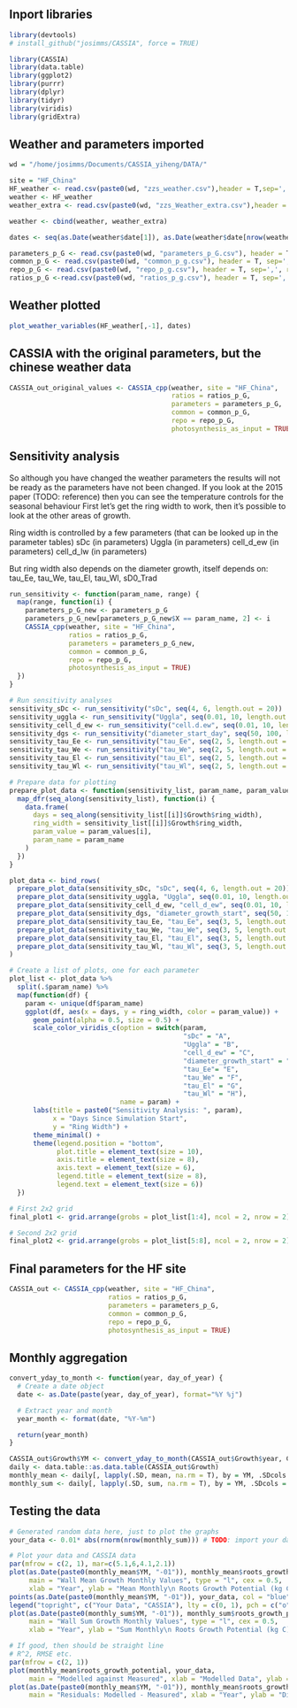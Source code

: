 ## Inport libraries

```r
library(devtools)
# install_github("josimms/CASSIA", force = TRUE)

library(CASSIA)
library(data.table)
library(ggplot2)
library(purrr)
library(dplyr)
library(tidyr)
library(viridis)
library(gridExtra)
```

## Weather and parameters imported

```r
wd = "/home/josimms/Documents/CASSIA_yiheng/DATA/"

site = "HF_China"
HF_weather <- read.csv(paste0(wd, "zzs_weather.csv"),header = T,sep=',')
weather <- HF_weather
weather_extra <- read.csv(paste0(wd, "zzs_Weather_extra.csv"),header = T,sep=',')

weather <- cbind(weather, weather_extra)

dates <- seq(as.Date(weather$date[1]), as.Date(weather$date[nrow(weather)]), by = "day")

parameters_p_G <- read.csv(paste0(wd, "parameters_p_G.csv"), header = T, sep=',', row.names = 1)
common_p_G <- read.csv(paste0(wd, "common_p_g.csv"), header = T, sep=',', row.names = 1)
repo_p_G <- read.csv(paste0(wd, "repo_p_g.csv"), header = T, sep=',', row.names = 1)
ratios_p_G <-read.csv(paste0(wd, "ratios_p_g.csv"), header = T, sep=',', row.names = 1)
```

## Weather plotted

```r
plot_weather_variables(HF_weather[,-1], dates)
```

## CASSIA with the original parameters, but the chinese weather data

```r
CASSIA_out_original_values <- CASSIA_cpp(weather, site = "HF_China",
                                         ratios = ratios_p_G,
                                         parameters = parameters_p_G,
                                         common = common_p_G,
                                         repo = repo_p_G,
                                         photosynthesis_as_input = TRUE)
```

## Sensitivity analysis

So although you have changed the weather parameters the results will not be ready as the parameters have not been changed.
If you look at the 2015 paper (TODO: reference) then you can see the temperature controls for the seasonal behaviour
First let's get the ring width to work, then it's possible to look at the other areas of growth.

Ring width is controlled by a few parameters (that can be looked up in the parameter tables)
sDc (in parameters)
Uggla (in parameters)
cell_d_ew (in parameters)
cell_d_lw (in parameters)

But ring width also depends on the diameter growth, itself depends on:
tau_Ee, tau_We, tau_El, tau_Wl,
sD0_Trad

```r
run_sensitivity <- function(param_name, range) {
  map(range, function(i) {
    parameters_p_G_new <- parameters_p_G
    parameters_p_G_new[parameters_p_G_new$X == param_name, 2] <- i
    CASSIA_cpp(weather, site = "HF_China",
               ratios = ratios_p_G,
               parameters = parameters_p_G_new,
               common = common_p_G,
               repo = repo_p_G,
               photosynthesis_as_input = TRUE)
  })
}

# Run sensitivity analyses
sensitivity_sDc <- run_sensitivity("sDc", seq(4, 6, length.out = 20))
sensitivity_uggla <- run_sensitivity("Uggla", seq(0.01, 10, length.out = 20))
sensitivity_cell_d_ew <- run_sensitivity("cell.d.ew", seq(0.01, 10, length.out = 20))
sensitivity_dgs <- run_sensitivity("diameter_start_day", seq(50, 100, length.out = 20))
sensitivity_tau_Ee <- run_sensitivity("tau_Ee", seq(2, 5, length.out = 20))
sensitivity_tau_We <- run_sensitivity("tau_We", seq(2, 5, length.out = 20))
sensitivity_tau_El <- run_sensitivity("tau_El", seq(2, 5, length.out = 20))
sensitivity_tau_Wl <- run_sensitivity("tau_Wl", seq(2, 5, length.out = 20))

# Prepare data for plotting
prepare_plot_data <- function(sensitivity_list, param_name, param_values) {
  map_dfr(seq_along(sensitivity_list), function(i) {
    data.frame(
      days = seq_along(sensitivity_list[[i]]$Growth$ring_width),
      ring_width = sensitivity_list[[i]]$Growth$ring_width,
      param_value = param_values[i],
      param_name = param_name
    )
  })
}

plot_data <- bind_rows(
  prepare_plot_data(sensitivity_sDc, "sDc", seq(4, 6, length.out = 20)),
  prepare_plot_data(sensitivity_uggla, "Uggla", seq(0.01, 10, length.out = 20)),
  prepare_plot_data(sensitivity_cell_d_ew, "cell_d_ew", seq(0.01, 10, length.out = 20)),
  prepare_plot_data(sensitivity_dgs, "diameter_growth_start", seq(50, 100, length.out = 20)),
  prepare_plot_data(sensitivity_tau_Ee, "tau_Ee", seq(3, 5, length.out = 20)),
  prepare_plot_data(sensitivity_tau_We, "tau_We", seq(3, 5, length.out = 20)),
  prepare_plot_data(sensitivity_tau_El, "tau_El", seq(3, 5, length.out = 20)),
  prepare_plot_data(sensitivity_tau_Wl, "tau_Wl", seq(3, 5, length.out = 20))
)

# Create a list of plots, one for each parameter
plot_list <- plot_data %>%
  split(.$param_name) %>%
  map(function(df) {
    param <- unique(df$param_name)
    ggplot(df, aes(x = days, y = ring_width, color = param_value)) +
      geom_point(alpha = 0.5, size = 0.5) +
      scale_color_viridis_c(option = switch(param,
                                            "sDc" = "A",
                                            "Uggla" = "B",
                                            "cell_d_ew" = "C",
                                            "diameter_growth_start" = "D",
                                            "tau_Ee"= "E",
                                            "tau_We" = "F",
                                            "tau_El" = "G",
                                            "tau_Wl" = "H"),
                            name = param) +
      labs(title = paste0("Sensitivity Analysis: ", param),
           x = "Days Since Simulation Start",
           y = "Ring Width") +
      theme_minimal() +
      theme(legend.position = "bottom",
            plot.title = element_text(size = 10),
            axis.title = element_text(size = 8),
            axis.text = element_text(size = 6),
            legend.title = element_text(size = 8),
            legend.text = element_text(size = 6))
  })

# First 2x2 grid
final_plot1 <- grid.arrange(grobs = plot_list[1:4], ncol = 2, nrow = 2)

# Second 2x2 grid
final_plot2 <- grid.arrange(grobs = plot_list[5:8], ncol = 2, nrow = 2)

```

## Final parameters for the HF site

```r

CASSIA_out <- CASSIA_cpp(weather, site = "HF_China",
                         ratios = ratios_p_G,
                         parameters = parameters_p_G,
                         common = common_p_G,
                         repo = repo_p_G,
                         photosynthesis_as_input = TRUE)

```

## Monthly aggregation

```r
convert_yday_to_month <- function(year, day_of_year) {
  # Create a date object
  date <- as.Date(paste(year, day_of_year), format="%Y %j")

  # Extract year and month
  year_month <- format(date, "%Y-%m")

  return(year_month)
}

CASSIA_out$Growth$YM <- convert_yday_to_month(CASSIA_out$Growth$year, CASSIA_out$Growth$day)
daily <- data.table::as.data.table(CASSIA_out$Growth)
monthly_mean <- daily[, lapply(.SD, mean, na.rm = T), by = YM, .SDcols = -c("year", "day")]
monthly_sum <- daily[, lapply(.SD, sum, na.rm = T), by = YM, .SDcols = -c("year", "day")]
```

## Testing the data

```r

# Generated random data here, just to plot the graphs
your_data <- 0.01* abs(rnorm(nrow(monthly_sum))) # TODO: import your data here!

# Plot your data and CASSIA data
par(mfrow = c(2, 1), mar=c(5.1,6,4.1,2.1))
plot(as.Date(paste0(monthly_mean$YM, "-01")), monthly_mean$roots_growth_potential,
     main = "Wall Mean Growth Monthly Values", type = "l", cex = 0.5,
     xlab = "Year", ylab = "Mean Monthly\n Roots Growth Potential (kg C)")
points(as.Date(paste0(monthly_mean$YM, "-01")), your_data, col = "blue")
legend("topright", c("Your Data", "CASSIA"), lty = c(0, 1), pch = c("o", ""), col = c("blue", "black"), bty = "n")
plot(as.Date(paste0(monthly_sum$YM, "-01")), monthly_sum$roots_growth_potential,
     main = "Wall Sum Growth Monthly Values", type = "l", cex = 0.5,
     xlab = "Year", ylab = "Sum Monthly\n Roots Growth Potential (kg C)")

# If good, then should be straight line
# R^2, RMSE etc.
par(mfrow = c(2, 1))
plot(monthly_mean$roots_growth_potential, your_data,
     main = "Modelled against Measured", xlab = "Modelled Data", ylab = "Wang YiHeng Data")
plot(as.Date(paste0(monthly_mean$YM, "-01")), monthly_mean$roots_growth_potential - your_data,
     main = "Residuals: Modelled - Measured", xlab = "Year", ylab = "Difference between\n modelled and measured")
```
